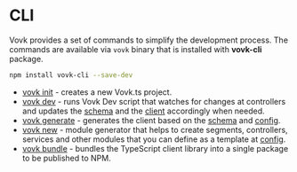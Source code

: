 # CLI

Vovk provides a set of commands to simplify the development process. The commands are available via `vovk` binary that is installed with **vovk-cli** package.

```sh npm2yarn
npm install vovk-cli --save-dev
```

- [vovk init](/init) - creates a new Vovk.ts project.
- [vovk dev](/dev) - runs Vovk Dev script that watches for changes at controllers and updates the [schema](/schema) and the [client](/client) accordingly when needed.
- [vovk generate](/generate) - generates the client based on the [schema](/schema) and [config](/config).
- [vovk new](/new) - module generator that helps to create segments, controllers, services and other modules that you can define as a template at [config](/config).
- [vovk bundle](/bundle) - bundles the TypeScript client library into a single package to be published to NPM.
